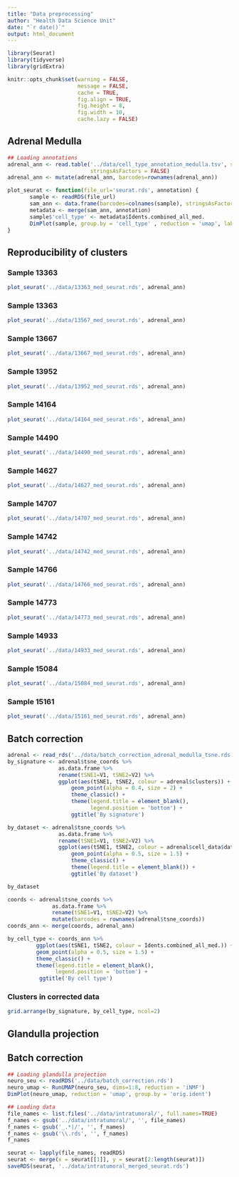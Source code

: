 ```yaml
---
title: "Data preprocessing"
author: "Health Data Science Unit"
date: "`r date()`"
output: html_document
---
```



```r
library(Seurat)
library(tidyverse)
library(gridExtra)

knitr::opts_chunk$set(warning = FALSE,
                      message = FALSE,
                      cache = TRUE,
                      fig.align = TRUE,
                      fig.height = 8,
                      fig.width = 10, 
                      cache.lazy = FALSE)
```

## Adrenal Medulla
        
```r
## Loading annotations
adrenal_ann <- read.table('../data/cell_type_annotation_medulla.tsv', sep = '\t',
                          stringsAsFactors = FALSE)
adrenal_ann <- mutate(adrenal_ann, barcodes=rownames(adrenal_ann))
```


```r
plot_seurat <- function(file_url='seurat.rds', annotation) {
       sample <- readRDS(file_url) 
       sam_ann <- data.frame(barcodes=colnames(sample), stringsAsFactors = FALSE)
       metadata <- merge(sam_ann, annotation)
       sample$'cell_type' <- metadata$Idents.combined_all_med.
       DimPlot(sample, group.by = 'cell_type' , reduction = 'umap', label = TRUE) + NoLegend()
}
```


## Reproducibility of clusters {.tabset}



### Sample 13363

```r
plot_seurat('../data/13363_med_seurat.rds', adrenal_ann)
```

### Sample 13363

```r
plot_seurat('../data/13567_med_seurat.rds', adrenal_ann)
```

### Sample 13667

```r
plot_seurat('../data/13667_med_seurat.rds', adrenal_ann)
```

### Sample 13952

```r
plot_seurat('../data/13952_med_seurat.rds', adrenal_ann)
```

### Sample 14164

```r
plot_seurat('../data/14164_med_seurat.rds', adrenal_ann)
```

### Sample 14490
```r
plot_seurat('../data/14490_med_seurat.rds', adrenal_ann)
```

### Sample 14627

```r
plot_seurat('../data/14627_med_seurat.rds', adrenal_ann)
```

### Sample 14707

```r
plot_seurat('../data/14707_med_seurat.rds', adrenal_ann)
```

### Sample 14742

```r
plot_seurat('../data/14742_med_seurat.rds', adrenal_ann)
```

### Sample 14766

```r
plot_seurat('../data/14766_med_seurat.rds', adrenal_ann)
```

### Sample 14773

```r
plot_seurat('../data/14773_med_seurat.rds', adrenal_ann)
```

### Sample 14933

```r
plot_seurat('../data/14933_med_seurat.rds', adrenal_ann)
```

### Sample 15084

```r
plot_seurat('../data/15084_med_seurat.rds', adrenal_ann)
```

### Sample 15161

```r
plot_seurat('../data/15161_med_seurat.rds', adrenal_ann)
```


## Batch correction

```r
adrenal <- read_rds('../data/batch_correction_adrenal_medulla_tsne.rds')
by_signature <- adrenal$tsne_coords %>%
                as.data.frame %>%
                rename(tSNE1=V1, tSNE2=V2) %>%
                ggplot(aes(tSNE1, tSNE2, colour = adrenal$clusters)) +
                    geom_point(alpha = 0.4, size = 2) + 
                    theme_classic() +
                    theme(legend.title = element_blank(),
                          legend.position = 'bottom') +
                    ggtitle('By signature')

```

```r
by_dataset <- adrenal$tsne_coords %>%
                as.data.frame %>%
                rename(tSNE1=V1, tSNE2=V2) %>%
                ggplot(aes(tSNE1, tSNE2, colour = adrenal$cell_data$dataset)) +
                    geom_point(alpha = 0.5, size = 1.5) + 
                    theme_classic() +
                    theme(legend.title = element_blank()) +
                    ggtitle('By dataset')

```

```r
by_dataset
```

```r
coords <- adrenal$tsne_coords %>% 
              as.data.frame %>%
              rename(tSNE1=V1, tSNE2=V2) %>%
              mutate(barcodes = rownames(adrenal$tsne_coords))
coords_ann <- merge(coords, adrenal_ann) 

by_cell_type <- coords_ann %>% 
         ggplot(aes(tSNE1, tSNE2, colour = Idents.combined_all_med.)) +
         geom_point(alpha = 0.5, size = 1.5) + 
         theme_classic() +
         theme(legend.title = element_blank(),
               legend.position = 'bottom') +
          ggtitle('By cell type')
```

### Clusters in corrected data

```r
grid.arrange(by_signature, by_cell_type, ncol=2)
```


## Glandulla projection


## Batch correction

```r
## Loading glandulla projection
neuro_seu <- readRDS('../data/batch_correction.rds')
neuro_umap <- RunUMAP(neuro_seu, dims=1:8, reduction = 'iNMF')
DimPlot(neuro_umap, reduction = 'umap', group.by = 'orig.ident')
```


```r
## Loading data
file_names <- list.files('../data/intratumoral/', full.names=TRUE)
f_names <- gsub('../data/intratumoral/', '', file_names)
f_names <- gsub('_.*|/', '', f_names)
f_names <- gsub('\\.rds', '', f_names)
f_names

seurat <- lapply(file_names, readRDS)
seurat <- merge(x = seurat[[1]], y = seurat[2:length(seurat)])
saveRDS(seurat, '../data/intratumoral_merged_seurat.rds')
```


